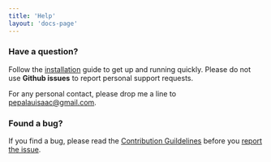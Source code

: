 ```yaml
---
title: 'Help'
layout: 'docs-page'
---
```



### Have a question?

Follow the [installation](docs/installation) guide to get up and running quickly. Please do not use **Github issues** to report personal support requests.

For any personal contact, please drop me a line to [pepalauisaac@gmail.com](mailto:pepalauisaac@gmail.com;).

### Found a bug?

If you find a bug, please read the [Contribution Guildelines](https://github.com/peterpalau/react-bnb-gallery/blob/master/CONTRIBUTING.md) before you [report the issue](https://github.com/peterpalau/react-bnb-gallery/issues/new).
